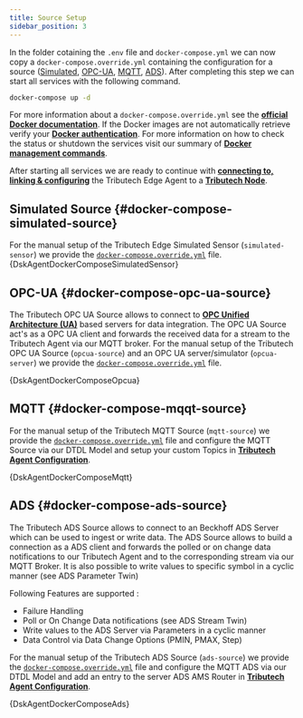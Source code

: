 ```yaml
---
title: Source Setup
sidebar_position: 3
---
```



In the folder cotaining the `.env` file and `docker-compose.yml` we can now copy a `docker-compose.override.yml`
containing the configuration for a source ([Simulated](#docker-compose-simulated-source), [OPC-UA](#docker-compose-opc-ua-source), [MQTT](#docker-compose-mqqt-source), [ADS](#docker-compose-ads-source)).
After completing this step we can start all services with the following command.
```bash
docker-compose up -d
```
For more information about a `docker-compose.override.yml` see the [**official Docker documentation**](https://docs.docker.com/compose/extends/#understanding-multiple-compose-files).
If the  Docker images are not automatically retrieve verify your [**Docker authentication**](./docker-compose-setup.mdx#private-docker-registry). For more information on how to check the status or shutdown the services visit our summary of [**Docker management commands**](../../requirements.mdx#docker-compose-commands).


After starting all services we are ready to continue with [**connecting to, linking & configuring**](../../../agent_companion.mdx#agent-companion-connect) the Tributech Edge Agent to a [**Tributech Node**](../../../node.md).


## Simulated Source {#docker-compose-simulated-source}

For the manual setup of the Tributech Edge Simulated Sensor (`simulated-sensor`) we provide the [`docker-compose.override.yml`](../../../../deployments/dsk-agent/simulated-sensor/docker-compose.override.yml) file.
<CodeBlock className="language-yml" title="docker-compose.override.yml">{DskAgentDockerComposeSimulatedSensor}</CodeBlock>


## OPC-UA {#docker-compose-opc-ua-source}
The Tributech OPC UA Source allows to connect to [**OPC Unified Architecture (UA)**](https://opcfoundation.org/about/opc-technologies/opc-ua/) based servers for data integration. The OPC UA Source act's as a OPC UA client and forwards the received data for a stream to the Tributech Agent via our MQTT broker.
For the manual setup of the Tributech OPC UA Source (`opcua-source`) and an OPC UA server/simulator (`opcua-server`) we provide the [`docker-compose.override.yml`](../../../../deployments/dsk-agent/opcua/docker-compose.override.yml) file.

<CodeBlock className="language-yml" title="docker-compose.override.yml">{DskAgentDockerComposeOpcua}</CodeBlock>

## MQTT {#docker-compose-mqqt-source}
For the manual setup of the Tributech MQTT Source (`mqtt-source`) we provide the [`docker-compose.override.yml`](../../../../deployments/dsk-agent/mqtt/docker-compose.override.yml) file and configure the MQTT Source via our DTDL Model and setup your custom Topics in [**Tributech Agent Configuration**](../../../agent_configuration.mdx).

<CodeBlock className="language-yml" title="docker-compose.override.yml">{DskAgentDockerComposeMqtt}</CodeBlock>

## ADS {#docker-compose-ads-source}

The Tributech ADS Source allows to connect to an Beckhoff ADS Server which can be used to ingest or write data. 
The ADS Source allows to build a connection as a ADS client and forwards the polled or on change data notifications to our Tributech Agent and to the corresponding stream via our MQTT Broker. 
It is also possible to write values to specific symbol in a cyclic manner (see ADS Parameter Twin)

Following Features are supported : 
- Failure Handling
- Poll or On Change Data notifications (see ADS Stream Twin)
- Write values to the ADS Server via Parameters in a cyclic manner 
- Data Control via Data Change Options (PMIN, PMAX, Step)

For the manual setup of the Tributech ADS Source (`ads-source`) we provide the [`docker-compose.override.yml`](../../../../deployments/dsk-agent/opcua/docker-compose.override.yml) file and configure the MQTT ADS via our DTDL Model and add an entry to the server ADS AMS Router in [**Tributech Agent Configuration**](../../../agent_configuration.mdx).

<CodeBlock className="language-yml" title="docker-compose.override.yml">{DskAgentDockerComposeAds}</CodeBlock>


